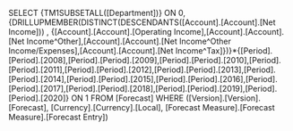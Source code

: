 SELECT {TM1SUBSETALL([Department])} ON 0, {DRILLUPMEMBER(DISTINCT(DESCENDANTS([Account].[Account].[Net Income])) , {[Account].[Account].[Operating Income],[Account].[Account].[Net Income^Other],[Account].[Account].[Net Income^Other Income/Expenses],[Account].[Account].[Net Income^Tax]})}*{[Period].[Period].[2008],[Period].[Period].[2009],[Period].[Period].[2010],[Period].[Period].[2011],[Period].[Period].[2012],[Period].[Period].[2013],[Period].[Period].[2014],[Period].[Period].[2015],[Period].[Period].[2016],[Period].[Period].[2017],[Period].[Period].[2018],[Period].[Period].[2019],[Period].[Period].[2020]} ON 1 FROM [Forecast] WHERE ([Version].[Version].[Forecast], [Currency].[Currency].[Local], [Forecast Measure].[Forecast Measure].[Forecast Entry])